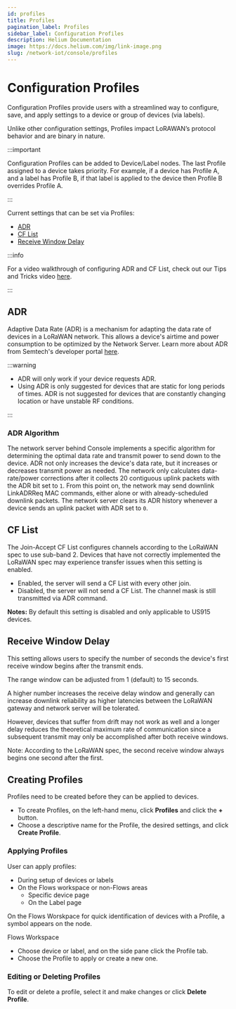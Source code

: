 ```yaml
---
id: profiles
title: Profiles
pagination_label: Profiles
sidebar_label: Configuration Profiles
description: Helium Documentation
image: https://docs.helium.com/img/link-image.png
slug: /network-iot/console/profiles
---
```


# Configuration Profiles


Configuration Profiles provide users with a streamlined way to configure, save, and apply settings
to a device or group of devices (via labels).

Unlike other configuration settings, Profiles impact LoRAWAN’s protocol behavior and are binary in
nature.

:::important

Configuration Profiles can be added to Device/Label nodes. The last Profile assigned to a device
takes priority. For example, if a device has Profile A, and a label has Profile B, if that label is
applied to the device then Profile B overrides Profile A.

:::

Current settings that can be set via Profiles:

- [ADR](#adr)
- [CF List](#cf-list)
- [Receive Window Delay](#receive-window-delay)

:::info

For a video walkthrough of configuring ADR and CF List, check out our Tips and Tricks video
[here](https://youtu.be/xv8aM1oNIEs).

:::

## ADR

Adaptive Data Rate (ADR) is a mechanism for adapting the data rate of devices in a LoRaWAN network.
This allows a device's airtime and power consumption to be optimized by the Network Server. Learn
more about ADR from Semtech's developer portal
[here](https://lora-developers.semtech.com/library/tech-papers-and-guides/understanding-adr/).

:::warning

- ADR will only work if your device requests ADR.
- Using ADR is only suggested for devices that are static for long periods of times. ADR is not
  suggested for devices that are constantly changing location or have unstable RF conditions.

:::

### ADR Algorithm

The network server behind Console implements a specific algorithm for determining the optimal data
rate and transmit power to send down to the device. ADR not only increases the device's data rate,
but it increases or decreases transmit power as needed. The network only calculates data-rate/power
corrections after it collects 20 contiguous uplink packets with the ADR bit set to `1`. From this
point on, the network may send downlink LinkADRReq MAC commands, either alone or with
already-scheduled downlink packets. The network server clears its ADR history whenever a device
sends an uplink packet with ADR set to `0`.

## CF List

The Join-Accept CF List configures channels according to the LoRaWAN spec to use sub-band 2. Devices
that have not correctly implemented the LoRaWAN spec may experience transfer issues when this
setting is enabled.

- Enabled, the server will send a CF List with every other join.
- Disabled, the server will not send a CF List. The channel mask is still transmitted via ADR
  command.

**Notes:** By default this setting is disabled and only applicable to US915 devices.

## Receive Window Delay

This setting allows users to specify the number of seconds the device's first receive window begins
after the transmit ends.

The range window can be adjusted from 1 (default) to 15 seconds.

A higher number increases the receive delay window and generally can increase downlink reliability
as higher latencies between the LoRaWAN gateway and network server will be tolerated.

However, devices that suffer from drift may not work as well and a longer delay reduces the
theoretical maximum rate of communication since a subsequent transmit may only be accomplished after
both receive windows.

Note: According to the LoRaWAN spec, the second receive window always begins one second after the
first.

## Creating Profiles

Profiles need to be created before they can be applied to devices.

- To create Profiles, on the left-hand menu, click **Profiles** and click the **+** button.
- Choose a descriptive name for the Profile, the desired settings, and click **Create Profile**.

### Applying Profiles

User can apply profiles:

- During setup of devices or labels
- On the Flows workspace or non-Flows areas
  - Specific device page
  - On the Label page

On the Flows Worskpace for quick identification of devices with a Profile, a symbol appears on the
node.

Flows Workspace

- Choose device or label, and on the side pane click the Profile tab.
- Choose the Profile to apply or create a new one.

### Editing or Deleting Profiles

To edit or delete a profile, select it and make changes or click **Delete Profile**.
